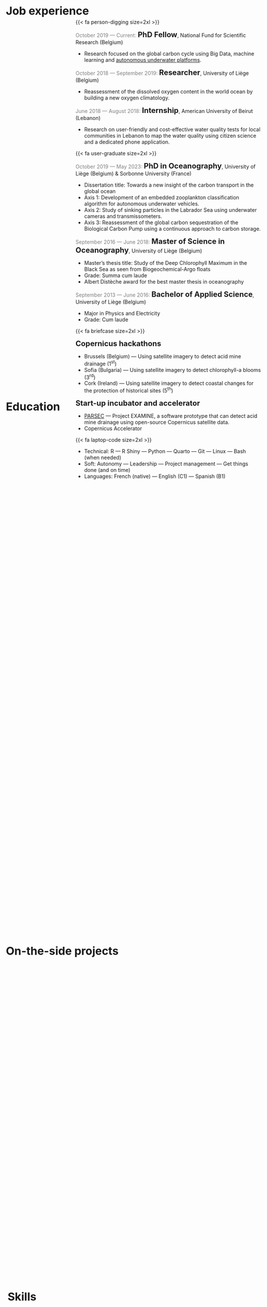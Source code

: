 ::: grid
::: g-col-11
{{< fa person-digging size=2xl >}} <strong>[Job experience]{style="font-size:30px;position:absolute;top:.6%;left:4%;"}</strong>

[October 2019 --- Current:]{style="color:gray;"} <strong>[PhD Fellow]{style="font-size:20px;"}</strong>, National Fund for Scientific Research (Belgium)<br>

-   Research focused on the global carbon cycle using Big Data, machine learning and [autonomous underwater platforms](https://erc-refine.eu/index.php).

[October 2018 --- September 2019:]{style="color:gray;"} <strong>[Researcher]{style="font-size:20px;"}</strong>, University of Liège (Belgium)<br>

-   Reassessment of the dissolved oxygen content in the world ocean by building a new oxygen climatology.

[June 2018 --- August 2018:]{style="color:gray;"} <strong>[Internship]{style="font-size:20px;"}</strong>, American University of Beirut (Lebanon)<br>

-   Research on user-friendly and cost-effective water quality tests for local communities in Lebanon to map the water quality using citizen science and a dedicated phone application.

{{< fa user-graduate size=2xl >}} <strong>[Education]{style="font-size:30px;position:absolute;top:27.5%;left:4%;"}</strong>

[October 2019 --- May 2023:]{style="color:gray;"} <strong>[PhD in Oceanography]{style="font-size:20px;"}</strong>, University of Liège (Belgium) & Sorbonne University (France)<br>

-   Dissertation title: Towards a new insight of the carbon transport in the global ocean<br> 
-   Axis 1: Development of an embedded zooplankton classification algorithm for autonomous underwater vehicles. 
-   Axis 2: Study of sinking particles in the Labrador Sea using underwater cameras and transmissometers. 
-   Axis 3: Reassessment of the global carbon sequestration of the Biological Carbon Pump using a continuous approach to carbon storage. <br>

[September 2016 --- June 2018:]{style="color:gray;"} <strong>[Master of Science in Oceanography]{style="font-size:20px;"}</strong>, University of Liège (Belgium)<br>

-   Master's thesis title: Study of the Deep Chlorophyll Maximum in the Black Sea as seen from Biogeochemical-Argo floats
-   Grade: Summa cum laude
-   Albert Distèche award for the best master thesis in oceanography

[September 2013 --- June 2016:]{style="color:gray;"} <strong>[Bachelor of Applied Science]{style="font-size:20px;"}</strong>, University of Liège (Belgium)<br>

-   Major in Physics and Electricity
-   Grade: Cum laude

{{< fa briefcase size=2xl >}} <strong>[On-the-side projects]{style="font-size:30px;position:absolute;top:64.5%;left:4%;"}</strong>

<strong>[Copernicus hackathons]{style="font-size:20px;"}</strong><br> 

-   Brussels (Belgium) --- Using satellite imagery to detect acid mine drainage (1<sup>st</sup>) 
-   Sofia (Bulgaria) --- Using satellite imagery to detect chlorophyll-a blooms (3<sup>rd</sup>)
-   Cork (Ireland) --- Using satellite imagery to detect coastal changes for the protection of historical sites (5<sup>th</sup>)

<strong>[Start-up incubator and accelerator]{style="font-size:20px;"}</strong><br> 

-   [PARSEC](https://parsec-accelerator.eu/100parsec/) --- Project EXAMINE, a software prototype that can detect acid mine drainage using open-source Copernicus satellite data.
-   Copernicus Accelerator

{{< fa laptop-code size=2xl >}} <strong>[Skills]{style="font-size:30px;position:absolute;top:88%;left:4.5%;"}</strong>

-   Technical: R --- R Shiny --- Python --- Quarto --- Git --- Linux --- Bash (when needed) 
-   Soft: Autonomy --- Leadership --- Project management --- Get things done (and on time)
-   Languages: French (native) --- English (C1) --- Spanish (B1)
:::

::: g-col-1
:::
:::
